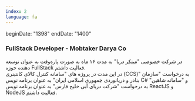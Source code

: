 ```yaml
---
index: 2
language: fa
---
```


beginDate: "1398"
endDate: "1400"

### FullStack Developer - Mobtaker Darya Co

در شرکت خصوصی "مبتکر دریا" به مدت ۱۶ ماه به صورت پاره‌وقت به عنوان توسعه دهنده حوزه FullStack فعالیت داشتم. <br />
در این مدت در پروژه های "سامانه کنترل کالای کانتینری (CCS)" به درخواست "سازمان بنادر و دریانوردی جمهوری اسلامی ایران" به عنوان برنامه نویس C# و "سامانه شاهین" به درخواست "شرکت دریای آبی خلیج فارس" به عنوان برنامه نویس ReactJS و NodeJS فعالیت داشتم.

